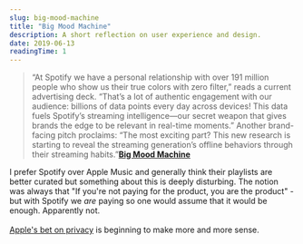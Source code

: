```yaml
---
slug: big-mood-machine
title: "Big Mood Machine"
description: A short reflection on user experience and design.
date: 2019-06-13
readingTime: 1
---
```


>“At Spotify we have a personal relationship with over 191 million people who show us their true colors with zero filter,” reads a current advertising deck. “That’s a lot of authentic engagement with our audience: billions of data points every day across devices! This data fuels Spotify’s streaming intelligence—our secret weapon that gives brands the edge to be relevant in real-time moments.” Another brand-facing pitch proclaims: “The most exciting part? This new research is starting to reveal the streaming generation’s offline behaviors through their streaming habits.”**<a href="https://thebaffler.com/downstream/big-mood-machine-pelly">Big Mood Machine</a>**

I prefer Spotify over Apple Music and generally think their playlists are better curated but something about this is deeply disturbing. The notion was always that "If you're not paying for the product, you are the product" - but with Spotify we _are_ paying so one would assume that it would be enough. Apparently not. <br /><br />
<a href="https://www.apple.com/privacy/">Apple's bet on privacy</a> is beginning to make more and more sense.